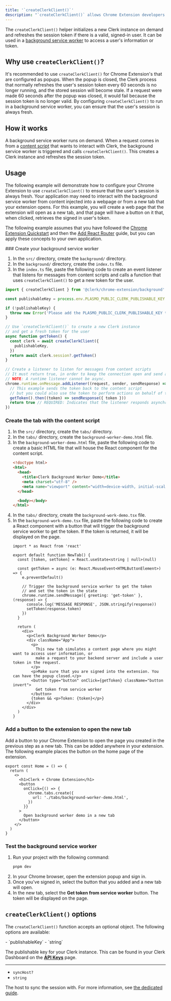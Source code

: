 ```yaml
---
title: '`createClerkClient()`'
description: "`createClerkClient()` allows Chrome Extension developers to access a user's session information or get a token in a service worker."
---
```


The `createClerkClient()` helper initializes a new Clerk instance on demand and refreshes the session token if there is a valid, signed-in user. It can be used in a [background service worker](https://developer.chrome.com/docs/extensions/develop/concepts/service-workers/basics) to access a user's information or token.

## Why use `createClerkClient()`?

It's recommended to use `createClerkClient()` for Chrome Extension's that are configured as popups. When the popup is closed, the Clerk process that normally refreshes the user's session token every 60 seconds is no longer running, and the stored session will become stale. If a request were made 60 seconds after the popup was closed, it would fail because the session token is no longer valid. By configuring `createClerkClient()` to run in a background service worker, you can ensure that the user's session is always fresh.

## How it works

A background service worker runs on demand. When a request comes in from a [content script](https://developer.chrome.com/docs/extensions/develop/concepts/content-scripts) that wants to interact with Clerk, the background service worker is triggered and calls `createClerkClient()`. This creates a Clerk instance and refreshes the session token.

## Usage

The following example will demonstrate how to configure your Chrome Extension to use `createClerkClient()` to ensure that the user's session is always fresh. Your application may need to interact with the background service worker from content injected into a webpage or from a new tab that your extension opens. For this example, you will create a web page that the extension will open as a new tab, and that page will have a button on it that, when clicked, retrieves the signed in user's token.

The following example assumes that you have followed the [Chrome Extension Quickstart](/docs/quickstarts/chrome-extension) and then the [Add React Router](/docs/references/chrome-extension/add-react-router) guide, but you can apply these concepts to your own application.

<Steps>
  ### Create your background service worker

  1. In the `src/` directory, create the `background/` directory.
  1. In the `background/` directory, create the `index.ts` file.
  1. In the `index.ts` file, paste the following code to create an event listener that listens for messages from content scripts and calls a function that uses `createClerkClient()` to get a new token for the user.

  ```typescript {{ filename: 'src/background/index.ts' }}
  import { createClerkClient } from '@clerk/chrome-extension/background'

  const publishableKey = process.env.PLASMO_PUBLIC_CLERK_PUBLISHABLE_KEY

  if (!publishableKey) {
    throw new Error('Please add the PLASMO_PUBLIC_CLERK_PUBLISHABLE_KEY to the .env.development file')
  }

  // Use `createClerkClient()` to create a new Clerk instance
  // and get a fresh token for the user
  async function getToken() {
    const clerk = await createClerkClient({
      publishableKey,
    })
    return await clerk.session?.getToken()
  }

  // Create a listener to listen for messages from content scripts
  // It must return true, in order to keep the connection open and send a response later.
  // NOTE: A runtime listener cannot be async.
  chrome.runtime.onMessage.addListener((request, sender, sendResponse) => {
    // This example sends the token back to the content script
    // but you could also use the token to perform actions on behalf of the user
    getToken().then((token) => sendResponse({ token }))
    return true // REQUIRED: Indicates that the listener responds asynchronously.
  })
  ```

  ### Create the tab with the content script

  1. In the `src/` directory, create the `tabs/` directory.
  1. In the `tabs/` directory, create the `background-worker-demo.html` file.
  1. In the `background-worker-demo.html` file, paste the following code to create a basic HTML file that will house the React component for the content script.
     ```html {{ filename: 'src/tabs/background-worker-demo.html' }}
     <!doctype html>
     <html>
       <head>
         <title>Clerk Background Worker Demo</title>
         <meta charset="utf-8" />
         <meta name="viewport" content="width=device-width, initial-scale=1.0" />
       </head>

       <body></body>
     </html>
     ```
  1. In the `tabs/` directory, create the `background-work-demo.tsx` file.
  1. In the `background-work-demo.tsx` file, paste the following code to create a React component with a button that will trigger the background service worker to get the token. If the token is returned, it will be displayed on the page.
     ```tsx {{ filename: 'src/tabs/background-worker-demo.tsx' }}
     import * as React from 'react'

     export default function NewTab() {
       const [token, setToken] = React.useState<string | null>(null)

       const getToken = async (e: React.MouseEvent<HTMLButtonElement>) => {
         e.preventDefault()

         // Trigger the background service worker to get the token
         // and set the token in the state
         chrome.runtime.sendMessage({ greeting: 'get-token' }, (response) => {
           console.log('MESSAGE RESPONSE', JSON.stringify(response))
           setToken(response.token)
         })
       }

       return (
         <div>
           <p>Clerk Background Worker Demo</p>
           <div className="App">
             <p>
               This new tab simulates a content page where you might want to access user information, or
               make a request to your backend server and include a user token in the request.
             </p>
             <p>Make sure that you are signed into the extension. You can have the popup closed.</p>
             <button type="button" onClick={getToken} className="button invert">
               Get token from service worker
             </button>
             {token && <p>Token: {token}</p>}
           </div>
         </div>
       )
     }
     ```

  ### Add a button to the extension to open the new tab

  Add a button to your Chrome Extension to open the page you created in the previous step as a new tab. This can be added anywhere in your extension. The following example places the button on the home page of the extension.

  ```tsx {{ filename: 'src/popup/routes/home.tsx' }}
  export const Home = () => {
    return (
      <>
        <h1>Clerk + Chrome Extension</h1>
        <button
          onClick={() => {
            chrome.tabs.create({
              url: './tabs/background-worker-demo.html',
            })
          }}
        >
          Open background worker demo in a new tab
        </button>
      </>
    )
  }
  ```

  ### Test the background service worker

  1. Run your project with the following command:
     ```bash {{ filename: 'terminal' }}
     pnpm dev
     ```
  1. In your Chrome browser, open the extension popup and sign in.
  1. Once you've signed in, select the button that you added and a new tab will open.
  1. In the new tab, select the **Get token from service worker** button. The token will be displayed on the page.
</Steps>

## `createClerkClient()` options

The `createClerkClient()` function accepts an optional object. The following options are available:

<Properties>
  - `publishableKey`
  - `string`

  The publishable key for your Clerk instance. This can be found in your Clerk Dashboard on the **[API Keys](https://dashboard.clerk.com/last-active?path=api-keys)** page.

  ---

  - `syncHost?`
  - `string`

  The host to sync the session with. For more information, see [the dedicated guide](/docs/references/chrome-extension/sync-host).
</Properties>
